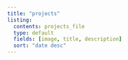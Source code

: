 ```yaml
---
title: "projects"
listing: 
  contents: projects_file
  type: default
  fields: [image, title, description]
  sort: "date desc"
---
```

